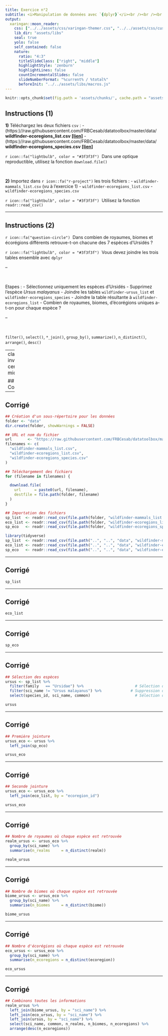 ```yaml
---
title: Exercice n°2
subtitle: <i>Manipulation de données avec `{dplyr}`</i><br /><br /><br /><br />
output:
  xaringan::moon_reader:
    css: ["../../assets/css/xaringan-themer.css", "../../assets/css/custom.css"]
    lib_dir: "assets/libs"
    seal: true
    yolo: false
    self_contained: false
    nature:
      ratio: "4:3"
      titleSlideClass: ["right", "middle"]
      highlightStyle: 'zenburn'
      highlightLines: false
      countIncrementalSlides: false
      slideNumberFormat: "%current% / %total%"
      beforeInit: "../../assets/libs/macros.js"
---
```


```r
knitr::opts_chunk$set(fig.path = 'assets/chunks/', cache.path = "assets/cache/")
```



## Instructions (1)

**1)** Téléchargez les deux fichiers `csv` :
- (https:)//raw.githubusercontent.com/FRBCesab/datatoolbox/master/data/
**wildfinder-ecoregions_list.csv** [**[lien]**](https://raw.githubusercontent.com/FRBCesab/datatoolbox/master/data/wildfinder-ecoregions_list.csv)
- (https:)//raw.githubusercontent.com/FRBCesab/datatoolbox/master/data/
**wildfinder-ecoregions_species.csv** [**[lien]**](https://raw.githubusercontent.com/FRBCesab/datatoolbox/master/data/wildfinder-ecoregions_species.csv)

`r icon::fa("lightbulb", color = "#3f3f3f")` &nbsp;Dans une optique reproductible, utilisez la fonction `download.file()`

<br />

**2)** Importez dans `r icon::fa("r-project")` les trois fichiers :
- `wildfinder-mammals_list.csv` (vu à l'exercice 1)
- `wildfinder-ecoregions_list.csv`
- `wildfinder-ecoregions_species.csv`

`r icon::fa("lightbulb", color = "#3f3f3f")` &nbsp;Utilisez la fonction `readr::read_csv()`



---

## Instructions (2)

`r icon::fa("question-circle")` &nbsp;Dans combien de royaumes, biomes et écorégions différents retrouve-t-on chacune des 7 espèces d'Ursidés ?

`r icon::fa("lightbulb", color = "#3f3f3f")` &nbsp;Vous devez joindre les trois tables ensemble avec `dplyr`


--

<br />

Etapes :
- Sélectionnez uniquement les espèces d'Ursidés
- Supprimez l'espèce _Ursus malayanus_
- Joindre les tables `wildfinder-ursus_list` et `wildfinder-ecoregions_species`
- Joindre la table résultante à `wildfinder-ecoregions_list`
- Combien de royaumes, biomes, d'écorégions uniques a-t-on pour chaque espèce ?

--

<br />

`filter()`, `select()`, `*_join()`, `group_by()`, `summarize()`, `n_distinct()`,
`arrange()`, `desc()`



---
class: inverse, center, middle

## Correction


---

## Corrigé

```r
## Création d'un sous-répertoire pour les données
folder <- "data"
dir.create(folder, showWarnings = FALSE)

## URL et nom du fichier
url       <- "https://raw.githubusercontent.com/FRBCesab/datatoolbox/master/data/"
filenames <- c(
  "wildfinder-mammals_list.csv",
  "wildfinder-ecoregions_list.csv",
  "wildfinder-ecoregions_species.csv"
)

## Téléchargement des fichiers
for (filename in filenames) {

  download.file(
    url      = paste0(url, filename),
    destfile = file.path(folder, filename)
  )
}

## Importation des fichiers
sp_list  <- readr::read_csv(file.path(folder, "wildfinder-mammals_list.csv"))
eco_list <- readr::read_csv(file.path(folder, "wildfinder-ecoregions_list.csv"))
sp_eco   <- readr::read_csv(file.path(folder, "wildfinder-ecoregions_species.csv"))
```

```r
library(tidyverse)
sp_list  <- readr::read_csv(file.path("..", "..", "data", "wildfinder-mammals_list.csv"))
eco_list <- readr::read_csv(file.path("..", "..", "data", "wildfinder-ecoregions_list.csv"))
sp_eco   <- readr::read_csv(file.path("..", "..", "data", "wildfinder-ecoregions_species.csv"))
```



---

## Corrigé

```r
sp_list
```



---

## Corrigé

```r
eco_list
```



---

## Corrigé

```r
sp_eco
```



---

## Corrigé

```r
## Sélection des espèces
ursus <- sp_list %>%
  filter(family   == "Ursidae") %>%                       # Sélection des Ursidés
  filter(sci_name != "Ursus malayanus") %>%             # Suppression du synonyme
  select(species_id, sci_name, common)                    # Sélection de colonnes
```

```r
ursus
```



---

## Corrigé

```r
## Première jointure
ursus_eco <- ursus %>%
  left_join(sp_eco)
```

```r
ursus_eco
```



---

## Corrigé

```r
## Seconde jointure
ursus_eco <- ursus_eco %>%
  left_join(eco_list, by = "ecoregion_id")
```

```r
ursus_eco
```



---

## Corrigé

```r
## Nombre de royaumes où chaque espèce est retrouvée
realm_ursus <- ursus_eco %>%
  group_by(sci_name) %>%
  summarise(n_realms     = n_distinct(realm))
```

```r
realm_ursus
```


---

## Corrigé

```r
## Nombre de biomes où chaque espèce est retrouvée
biome_ursus <- ursus_eco %>%
  group_by(sci_name) %>%
  summarise(n_biomes     = n_distinct(biome))
```

```r
biome_ursus
```


---

## Corrigé

```r
## Nombre d'écorégions où chaque espèce est retrouvée
eco_ursus <- ursus_eco %>%
  group_by(sci_name) %>%
  summarise(n_ecoregions = n_distinct(ecoregion))
```

```r
eco_ursus
```


---

## Corrigé

```r
## Combinons toutes les informations
realm_ursus %>%
  left_join(biome_ursus, by = "sci_name") %>%
  left_join(eco_ursus, by = "sci_name") %>%
  left_join(ursus, by = "sci_name") %>%
  select(sci_name, common, n_realms, n_biomes, n_ecoregions) %>%
  arrange(desc(n_ecoregions))
```
